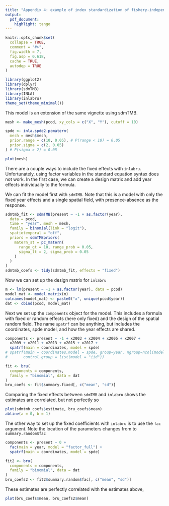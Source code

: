 ```yaml
---
title: "Appendix 4: example of index standardization of fishery-independent survey data with inlabru"
output:
  pdf_document:
    highlight: tango
---
```


```r
knitr::opts_chunk$set(
  collapse = TRUE,
  comment = "#>",
  fig.width = 7,
  fig.asp = 0.618,
  cache = TRUE,
  autodep = TRUE
)
```


```r
library(ggplot2)
library(dplyr)
library(sdmTMB)
library(INLA)
library(inlabru)
theme_set(theme_minimal())
```

This model is an extension of the same vignette using sdmTMB.

```r
mesh <- make_mesh(pcod, xy_cols = c("X", "Y"), cutoff = 10)

spde <- inla.spde2.pcmatern(
  mesh = mesh$mesh,
  prior.range = c(10, 0.05), # P(range < 10) = 0.05
  prior.sigma = c(2, 0.05)
) # P(sigma > 2) = 0.05
```

```r
plot(mesh)
```

There are a couple ways to include the fixed effects with `inlabru`. Unfortunately, using factor variables in the standard equation syntax does not work. In the first case, we can create a design matrix and add year effects individually to the formula.

We can fit the model first with `sdmTMB`. Note that this is a model with only the fixed year effects and a single spatial field, with presence-absence as the response.  

```r
sdmtmb_fit <- sdmTMB(present ~ -1 + as.factor(year),
  data = pcod,
  time = "year", mesh = mesh,
  family = binomial(link = "logit"),
  spatiotemporal = "off",
  priors = sdmTMBpriors(
    matern_st = pc_matern(
      range_gt = 10, range_prob = 0.05,
      sigma_lt = 2, sigma_prob = 0.05
    )
  )
)
sdmtmb_coefs <- tidy(sdmtmb_fit, effects = "fixed")
```

Now we can set up the design matrix for `inlabru`  

```r
m <- lm(present ~ -1 + as.factor(year), data = pcod)
model_mat <- model.matrix(m)
colnames(model_mat) <- paste0("x", unique(pcod$year))
dat <- cbind(pcod, model_mat)
```

Next we set up the `components` object for the model. This includes a formula with fixed or random effects (here only fixed) and the design of the spatial random field. The name `spatrf` can be anything, but includes the coordinates, spde model, and how the year effects are shared. 

```r
components <- present ~ -1 + x2003 + x2004 + x2005 + x2007 +
  x2009 + x2011 + x2013 + x2015 + x2017 +
  spatrf(main = coordinates, model = spde)
# spatrf(main = coordinates,model = spde, group=year, ngroup=ncol(model_mat),
#       control.group = list(model = "iid"))

fit <- bru(
  components = components,
  family = "binomial", data = dat
)
bru_coefs <- fit$summary.fixed[, c("mean", "sd")]
```

Comparing the fixed effects between `sdmTMB` and `inlabru` shows the estimates are correlated, but not perfectly so  

```r
plot(sdmtmb_coefs$estimate, bru_coefs$mean)
abline(a = 0, b = 1)
```

The other way to set up the fixed coefficients with `inlabru` is to use the `fac` argument. Note the location of the parameters changes from to `summary.random$fac`

```r
components <- present ~ 0 +
  fac(main = year, model = "factor_full") +
  spatrf(main = coordinates, model = spde)

fit2 <- bru(
  components = components,
  family = "binomial", data = dat
)
bru_coefs2 <- fit2$summary.random$fac[, c("mean", "sd")]
```

These estimates are perfectly correlated with the estimates above,

```r
plot(bru_coefs$mean, bru_coefs2$mean)
```
